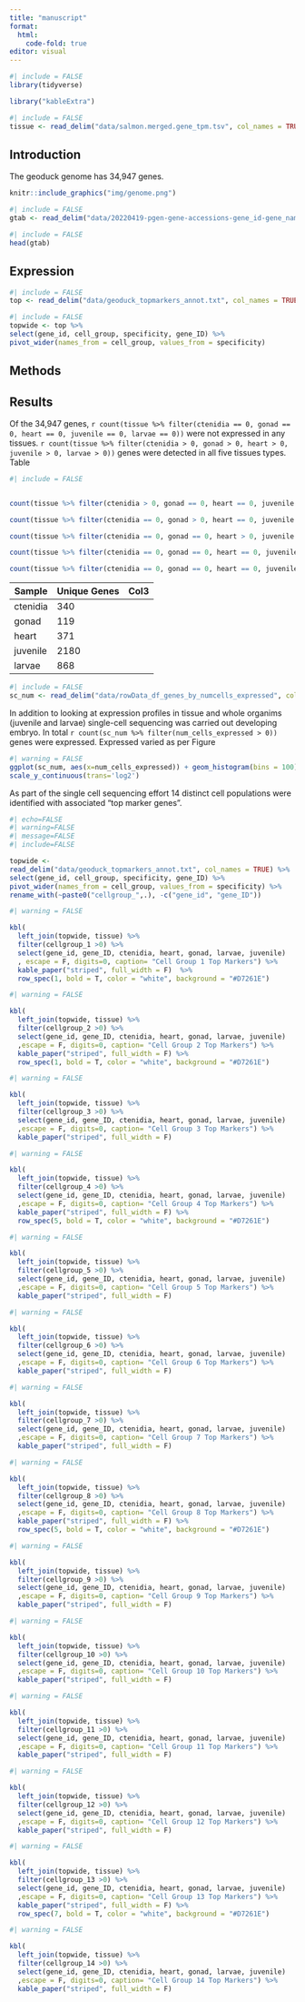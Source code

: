 ```yaml
---
title: "manuscript"
format: 
  html:
    code-fold: true
editor: visual
---
```


```r
#| include = FALSE
library(tidyverse)

library("kableExtra")

```

```r
#| include = FALSE
tissue <- read_delim("data/salmon.merged.gene_tpm.tsv", col_names = TRUE)
```

## Introduction

The geoduck genome has 34,947 genes.

```r

knitr::include_graphics("img/genome.png")
```

```r
#| include = FALSE
gtab <- read_delim("data/20220419-pgen-gene-accessions-gene_id-gene_name-gene_description-alt_gene_description-go_ids.tab", col_names = FALSE)
```

```r
#| include = FALSE
head(gtab)
```

## Expression

```r
#| include = FALSE
top <- read_delim("data/geoduck_topmarkers_annot.txt", col_names = TRUE, na = "NA")
```

```r
#| include = FALSE
topwide <- top %>% 
select(gene_id, cell_group, specificity, gene_ID) %>%
pivot_wider(names_from = cell_group, values_from = specificity)

```

## Methods

## Results

Of the 34,947 genes, `r count(tissue %>% filter(ctenidia == 0, gonad == 0, heart == 0, juvenile == 0, larvae == 0))` were not expressed in any tissues. `r count(tissue %>% filter(ctenidia > 0, gonad > 0, heart > 0, juvenile > 0, larvae > 0))` genes were detected in all five tissues types. Table

```r
#| include = FALSE


count(tissue %>% filter(ctenidia > 0, gonad == 0, heart == 0, juvenile == 0, larvae == 0))

count(tissue %>% filter(ctenidia == 0, gonad > 0, heart == 0, juvenile == 0, larvae == 0))

count(tissue %>% filter(ctenidia == 0, gonad == 0, heart > 0, juvenile == 0, larvae == 0))

count(tissue %>% filter(ctenidia == 0, gonad == 0, heart == 0, juvenile > 0, larvae == 0))

count(tissue %>% filter(ctenidia == 0, gonad == 0, heart == 0, juvenile == 0, larvae > 0))
```

| Sample   | Unique Genes | Col3 |
|----------|--------------|------|
| ctenidia | 340          |      |
| gonad    | 119          |      |
| heart    | 371          |      |
| juvenile | 2180         |      |
| larvae   | 868          |      |

```r
#| include = FALSE
sc_num <- read_delim("data/rowData_df_genes_by_numcells_expressed", col_names = TRUE)
```

In addition to looking at expression profiles in tissue and whole organims (juvenile and larvae) single-cell sequencing was carried out developing embryo. In total `r count(sc_num %>% filter(num_cells_expressed > 0))` genes were expressed. Expressed varied as per Figure

```r
#| warning = FALSE
ggplot(sc_num, aes(x=num_cells_expressed)) + geom_histogram(bins = 100) +
scale_y_continuous(trans='log2')
```

As part of the single cell sequencing effort 14 distinct cell populations were identified with associated "top marker genes".

```r

#| echo=FALSE
#| warning=FALSE
#| message=FALSE
#| include=FALSE

topwide <- 
read_delim("data/geoduck_topmarkers_annot.txt", col_names = TRUE) %>% 
select(gene_id, cell_group, specificity, gene_ID) %>%
pivot_wider(names_from = cell_group, values_from = specificity) %>%
rename_with(~paste0("cellgroup_",.), -c("gene_id", "gene_ID"))

```

```r
#| warning = FALSE

kbl(
  left_join(topwide, tissue) %>%
  filter(cellgroup_1 >0) %>%
  select(gene_id, gene_ID, ctenidia, heart, gonad, larvae, juvenile) 
  , escape = F, digits=0, caption= "Cell Group 1 Top Markers") %>%
  kable_paper("striped", full_width = F)  %>%
  row_spec(1, bold = T, color = "white", background = "#D7261E")
```

```r
#| warning = FALSE

kbl(
  left_join(topwide, tissue) %>%
  filter(cellgroup_2 >0) %>%
  select(gene_id, gene_ID, ctenidia, heart, gonad, larvae, juvenile) 
  ,escape = F, digits=0, caption= "Cell Group 2 Top Markers") %>%
  kable_paper("striped", full_width = F) %>%
  row_spec(1, bold = T, color = "white", background = "#D7261E")
```

```r
#| warning = FALSE

kbl(
  left_join(topwide, tissue) %>%
  filter(cellgroup_3 >0) %>%
  select(gene_id, gene_ID, ctenidia, heart, gonad, larvae, juvenile) 
  ,escape = F, digits=0, caption= "Cell Group 3 Top Markers") %>%
  kable_paper("striped", full_width = F)
```

```r
#| warning = FALSE

kbl(
  left_join(topwide, tissue) %>%
  filter(cellgroup_4 >0) %>%
  select(gene_id, gene_ID, ctenidia, heart, gonad, larvae, juvenile) 
  ,escape = F, digits=0, caption= "Cell Group 4 Top Markers") %>%
  kable_paper("striped", full_width = F) %>%
  row_spec(5, bold = T, color = "white", background = "#D7261E")
```

```r
#| warning = FALSE

kbl(
  left_join(topwide, tissue) %>%
  filter(cellgroup_5 >0) %>%
  select(gene_id, gene_ID, ctenidia, heart, gonad, larvae, juvenile) 
  ,escape = F, digits=0, caption= "Cell Group 5 Top Markers") %>%
  kable_paper("striped", full_width = F)
```

```r
#| warning = FALSE

kbl(
  left_join(topwide, tissue) %>%
  filter(cellgroup_6 >0) %>%
  select(gene_id, gene_ID, ctenidia, heart, gonad, larvae, juvenile) 
  ,escape = F, digits=0, caption= "Cell Group 6 Top Markers") %>%
  kable_paper("striped", full_width = F)
```

```r
#| warning = FALSE

kbl(
  left_join(topwide, tissue) %>%
  filter(cellgroup_7 >0) %>%
  select(gene_id, gene_ID, ctenidia, heart, gonad, larvae, juvenile) 
  ,escape = F, digits=0, caption= "Cell Group 7 Top Markers") %>%
  kable_paper("striped", full_width = F)
```

```r
#| warning = FALSE

kbl(
  left_join(topwide, tissue) %>%
  filter(cellgroup_8 >0) %>%
  select(gene_id, gene_ID, ctenidia, heart, gonad, larvae, juvenile) 
  ,escape = F, digits=0, caption= "Cell Group 8 Top Markers") %>%
  kable_paper("striped", full_width = F) %>%
  row_spec(5, bold = T, color = "white", background = "#D7261E")
```

```r
#| warning = FALSE

kbl(
  left_join(topwide, tissue) %>%
  filter(cellgroup_9 >0) %>%
  select(gene_id, gene_ID, ctenidia, heart, gonad, larvae, juvenile) 
  ,escape = F, digits=0, caption= "Cell Group 9 Top Markers") %>%
  kable_paper("striped", full_width = F)
```

```r
#| warning = FALSE

kbl(
  left_join(topwide, tissue) %>%
  filter(cellgroup_10 >0) %>%
  select(gene_id, gene_ID, ctenidia, heart, gonad, larvae, juvenile) 
  ,escape = F, digits=0, caption= "Cell Group 10 Top Markers") %>%
  kable_paper("striped", full_width = F)
```

```r
#| warning = FALSE

kbl(
  left_join(topwide, tissue) %>%
  filter(cellgroup_11 >0) %>%
  select(gene_id, gene_ID, ctenidia, heart, gonad, larvae, juvenile) 
  ,escape = F, digits=0, caption= "Cell Group 11 Top Markers") %>%
  kable_paper("striped", full_width = F)
```

```r
#| warning = FALSE

kbl(
  left_join(topwide, tissue) %>%
  filter(cellgroup_12 >0) %>%
  select(gene_id, gene_ID, ctenidia, heart, gonad, larvae, juvenile) 
  ,escape = F, digits=0, caption= "Cell Group 12 Top Markers") %>%
  kable_paper("striped", full_width = F)
```

```r
#| warning = FALSE

kbl(
  left_join(topwide, tissue) %>%
  filter(cellgroup_13 >0) %>%
  select(gene_id, gene_ID, ctenidia, heart, gonad, larvae, juvenile) 
  ,escape = F, digits=0, caption= "Cell Group 13 Top Markers") %>%
  kable_paper("striped", full_width = F) %>%
  row_spec(7, bold = T, color = "white", background = "#D7261E")
```

```r
#| warning = FALSE

kbl(
  left_join(topwide, tissue) %>%
  filter(cellgroup_14 >0) %>%
  select(gene_id, gene_ID, ctenidia, heart, gonad, larvae, juvenile) 
  ,escape = F, digits=0, caption= "Cell Group 14 Top Markers") %>%
  kable_paper("striped", full_width = F)
```

